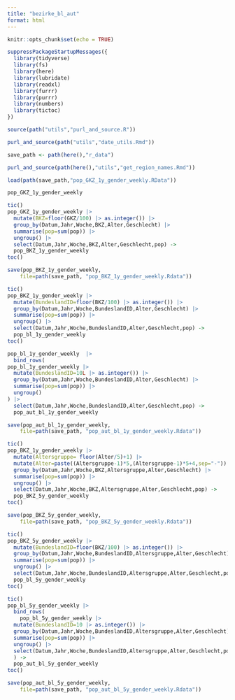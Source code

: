 ```yaml
---
title: "bezirke_bl_aut"
format: html
---
```





```r
knitr::opts_chunk$set(echo = TRUE)
```


```r
suppressPackageStartupMessages({
  library(tidyverse)
  library(fs)
  library(here)
  library(lubridate)
  library(readxl)
  library(furrr)
  library(purrr)
  library(numbers)
  library(tictoc)
})
```

```r
source(path("utils","purl_and_source.R"))
```

```r
purl_and_source(path("utils","date_utils.Rmd"))
```

```r
save_path <- path(here(),"r_data")
```

```r
purl_and_source(path(here(),"utils","get_region_names.Rmd"))
```


```r
load(path(save_path,"pop_GKZ_1y_gender_weekly.RData"))
```

```r
pop_GKZ_1y_gender_weekly 
```


```r
tic()
pop_GKZ_1y_gender_weekly |>
  mutate(BKZ=floor(GKZ/100) |> as.integer()) |>
  group_by(Datum,Jahr,Woche,BKZ,Alter,Geschlecht) |>
  summarise(pop=sum(pop)) |>
  ungroup() |>
  select(Datum,Jahr,Woche,BKZ,Alter,Geschlecht,pop) ->
  pop_BKZ_1y_gender_weekly  
toc()
```

```r
save(pop_BKZ_1y_gender_weekly,
    file=path(save_path, "pop_BKZ_1y_gender_weekly.Rdata"))
```


```r
tic()
pop_BKZ_1y_gender_weekly |>
  mutate(BundeslandID=floor(BKZ/100) |> as.integer()) |>
  group_by(Datum,Jahr,Woche,BundeslandID,Alter,Geschlecht) |>
  summarise(pop=sum(pop)) |>
  ungroup() |>
  select(Datum,Jahr,Woche,BundeslandID,Alter,Geschlecht,pop) ->
  pop_bl_1y_gender_weekly  
toc()
```
```r
pop_bl_1y_gender_weekly  |>
  bind_rows(
pop_bl_1y_gender_weekly |>
  mutate(BundeslandID=10L |> as.integer()) |>
  group_by(Datum,Jahr,Woche,BundeslandID,Alter,Geschlecht) |>
  summarise(pop=sum(pop)) |>
  ungroup() 
) |>
  select(Datum,Jahr,Woche,BundeslandID,Alter,Geschlecht,pop) ->
  pop_aut_bl_1y_gender_weekly  
```

```r
save(pop_aut_bl_1y_gender_weekly,
    file=path(save_path, "pop_aut_bl_1y_gender_weekly.Rdata"))
```


```r
tic()
pop_BKZ_1y_gender_weekly |>
  mutate(Altersgruppe= floor(Alter/5)+1) |>
  mutate(Alter=paste((Altersgruppe-1)*5,(Altersgruppe-1)*5+4,sep="-")) |>
  group_by(Datum,Jahr,Woche,BKZ,Altersgruppe,Alter,Geschlecht) |>
  summarise(pop=sum(pop)) |>
  ungroup() |>
  select(Datum,Jahr,Woche,BKZ,Altersgruppe,Alter,Geschlecht,pop) ->
  pop_BKZ_5y_gender_weekly  
toc()
```


```r
save(pop_BKZ_5y_gender_weekly,
    file=path(save_path, "pop_BKZ_5y_gender_weekly.Rdata"))
```

```r
tic()
pop_BKZ_5y_gender_weekly |>
  mutate(BundeslandID=floor(BKZ/100) |> as.integer()) |>
  group_by(Datum,Jahr,Woche,BundeslandID,Altersgruppe,Alter,Geschlecht) |>
  summarise(pop=sum(pop)) |>
  ungroup() |>
  select(Datum,Jahr,Woche,BundeslandID,Altersgruppe,Alter,Geschlecht,pop) ->
  pop_bl_5y_gender_weekly  
toc()
```

```r
tic()
pop_bl_5y_gender_weekly |>
  bind_rows(
    pop_bl_5y_gender_weekly |>
  mutate(BundeslandID=10 |> as.integer()) |>
  group_by(Datum,Jahr,Woche,BundeslandID,Altersgruppe,Alter,Geschlecht) |>
  summarise(pop=sum(pop)) |>
  ungroup() |>
  select(Datum,Jahr,Woche,BundeslandID,Altersgruppe,Alter,Geschlecht,pop)
  ) ->
  pop_aut_bl_5y_gender_weekly  
toc()
```

```r
save(pop_aut_bl_5y_gender_weekly,
    file=path(save_path, "pop_aut_bl_5y_gender_weekly.Rdata"))
```




